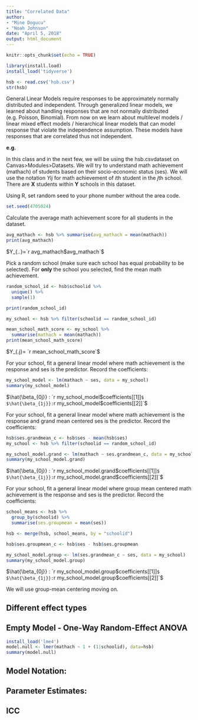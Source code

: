 ```yaml
---
title: "Correlated Data"
author: 
- "Mine Dogucu"
- "Noah Johnson"
date: "April 5, 2018"
output: html_document
---
```


```r
knitr::opts_chunk$set(echo = TRUE)

library(install.load)
install_load('tidyverse')
```

```r
hsb <- read.csv('hsb.csv')
str(hsb)
```

General Linear Models require responses to be approximately normally distributed and independent. Through generalized linear models, we learned about handling responses that are not normally distributed (e.g. Poisson, Binomial). From now on we learn about multilevel models / linear mixed effect models / hierarchical linear models that can model response that violate the independence assumption. These models have responses  that are correlated thus not independent.

**e.g.**

In this class and in the next few, we will be using the hsb.csvdataset on Canvas>Modules>Datasets. We will try to understand math achievement (mathach) of students based on their socio-economic status (ses). We will use the notation $Yij$ for math achievement of $i$th student in the $j$th school. There are __X__ students within __Y__ schools in this dataset.

Using R, set random seed to your phone number without the area code.

```r
set.seed(4705024)
```

Calculate the average math achievement score for all students in the dataset. 

```r
avg_mathach <- hsb %>% summarise(avg_mathach = mean(mathach))
print(avg_mathach)
```

$Y_{..}=`r avg_mathach$avg_mathach`$

Pick a random school (make sure each school has equal probability to be selected). For **only** the school you selected, find the mean math achievement.

```r
random_school_id <- hsb$schoolid %>% 
  unique() %>% 
  sample(1)

print(random_school_id)

my_school <- hsb %>% filter(schoolid == random_school_id)

mean_school_math_score <- my_school %>% 
  summarise(mathach = mean(mathach))
print(mean_school_math_score)
```

$Y_{.j}= `r mean_school_math_score`$

For your school, fit a general linear model where math achievement is the response and ses is the predictor. Record the coefficients:

```r
my_school_model <- lm(mathach ~ ses, data = my_school)
summary(my_school_model)
```

$\hat{\beta_{0j}} : `r my_school_model$coefficients[[1]]`$
$\hat{\beta_{1j}}: `r my_school_model$coefficients[[2]]`$

For your school, fit a general linear model where math achievement is the response and grand mean centered ses is the predictor. Record the coefficients:

```r
hsb$ses.grandmean_c <- hsb$ses - mean(hsb$ses)
my_school <- hsb %>% filter(schoolid == random_school_id)

my_school_model.grand <- lm(mathach ~ ses.grandmean_c, data = my_school)
summary(my_school_model.grand)
```

$\hat{\beta_{0j}} : `r my_school_model.grand$coefficients[[1]]`$
$\hat{\beta_{1j}}: `r my_school_model.grand$coefficients[[2]]`$

For your school, fit a general linear model where group mean centered math achievement is the response and ses is the predictor. Record the coefficients:

```r
school_means <- hsb %>% 
  group_by(schoolid) %>% 
  summarise(ses.groupmean = mean(ses))

hsb <- merge(hsb, school_means, by = "schoolid")

hsb$ses.groupmean_c <- hsb$ses - hsb$ses.groupmean

my_school_model.group <- lm(ses.grandmean_c ~ ses, data = my_school)
summary(my_school_model.group)
```

$\hat{\beta_{0j}} : `r my_school_model.group$coefficients[[1]]`$
$\hat{\beta_{1j}}: `r my_school_model.group$coefficients[[2]]`$

We will use group-mean centering moving on.

## Different effect types

## Empty Model - One-Way Random-Effect ANOVA

```r
install_load('lme4')
model.null <- lmer(mathach ~ 1 + (1|schoolid), data=hsb)
summary(model.null)
```

## Model Notation:

## Parameter Estimates:

## ICC